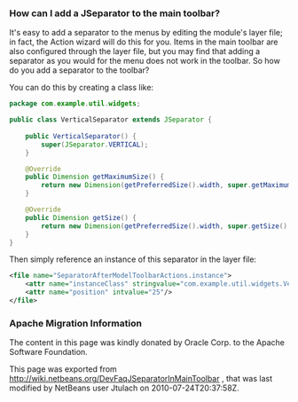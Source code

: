 <!--

    Licensed to the Apache Software Foundation (ASF) under one
    or more contributor license agreements.  See the NOTICE file
    distributed with this work for additional information
    regarding copyright ownership.  The ASF licenses this file
    to you under the Apache License, Version 2.0 (the
    "License"); you may not use this file except in compliance
    with the License.  You may obtain a copy of the License at

      http://www.apache.org/licenses/LICENSE-2.0

    Unless required by applicable law or agreed to in writing,
    software distributed under the License is distributed on an
    "AS IS" BASIS, WITHOUT WARRANTIES OR CONDITIONS OF ANY
    KIND, either express or implied.  See the License for the
    specific language governing permissions and limitations
    under the License.

-->

===How can I add a JSeparator to the main toolbar? ===

It's easy to add a separator to the menus by editing the module's layer file; in fact, the Action wizard will do this for you.  Items in the main toolbar are also configured through the layer file, but you may find that adding a separator as you would for the menu does not work in the toolbar.  So how do you add a separator to the toolbar?

You can do this by creating a class like:

<source lang="java">
package com.example.util.widgets;

public class VerticalSeparator extends JSeparator {
	
    public VerticalSeparator() {
        super(JSeparator.VERTICAL);
    }

    @Override
    public Dimension getMaximumSize() {
        return new Dimension(getPreferredSize().width, super.getMaximumSize().height);
    }

    @Override
    public Dimension getSize() {
        return new Dimension(getPreferredSize().width, super.getSize().height);
    }
}
</source>

Then simply reference an instance of this separator in the layer file:

<source lang="xml">
<file name="SeparatorAfterModelToolbarActions.instance">
    <attr name="instanceClass" stringvalue="com.example.util.widgets.VerticalSeparator"/>
    <attr name="position" intvalue="25"/>
</file>
</source>

===Apache Migration Information===

The content in this page was kindly donated by Oracle Corp. to the
Apache Software Foundation.

This page was exported from http://wiki.netbeans.org/DevFaqJSeparatorInMainToolbar , 
that was last modified by NetBeans user Jtulach 
on 2010-07-24T20:37:58Z.


